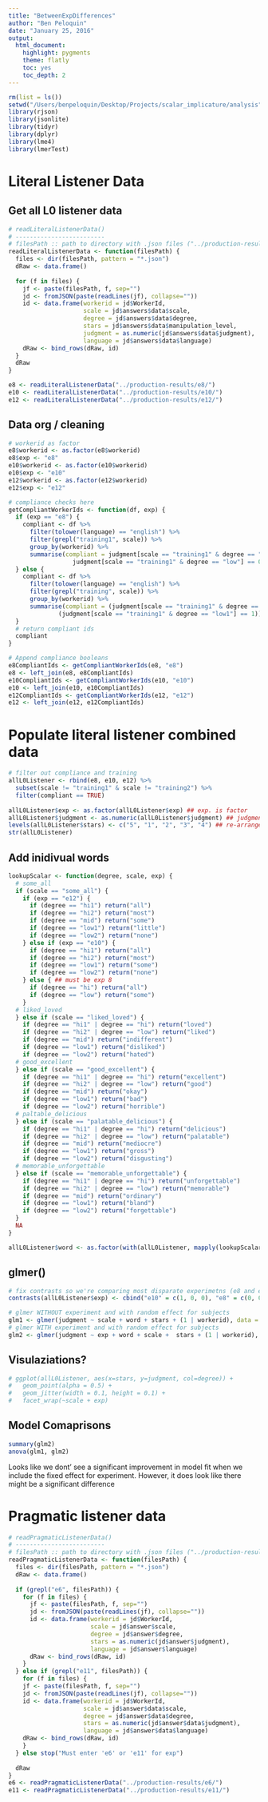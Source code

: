 ```yaml
---
title: "BetweenExpDifferences"
author: "Ben Peloquin"
date: "January 25, 2016"
output:
  html_document:
    highlight: pygments
    theme: flatly
    toc: yes
    toc_depth: 2
---
```


```r
rm(list = ls())
setwd("/Users/benpeloquin/Desktop/Projects/scalar_implicature/analysis")
library(rjson)
library(jsonlite)
library(tidyr)
library(dplyr)
library(lme4)
library(lmerTest)
```

# Literal Listener Data

## Get all L0 listener data
```r
# readLiteralListenerData()
# -------------------------
# filesPath :: path to directory with .json files ("../production-results/e8/")
readLiteralListenerData <- function(filesPath) {
  files <- dir(filesPath, pattern = "*.json")
  dRaw <- data.frame()  
  
  for (f in files) {
    jf <- paste(filesPath, f, sep="")
    jd <- fromJSON(paste(readLines(jf), collapse=""))
    id <- data.frame(workerid = jd$WorkerId,
                     scale = jd$answers$data$scale,
                     degree = jd$answers$data$degree,
                     stars = jd$answers$data$manipulation_level,
                     judgment = as.numeric(jd$answers$data$judgment),
                     language = jd$answers$data$language)
    dRaw <- bind_rows(dRaw, id)
  }
  dRaw
}

e8 <- readLiteralListenerData("../production-results/e8/")
e10 <- readLiteralListenerData("../production-results/e10/")
e12 <- readLiteralListenerData("../production-results/e12/")
```

## Data org / cleaning
```r
# workerid as factor
e8$workerid <- as.factor(e8$workerid)
e8$exp <- "e8"
e10$workerid <- as.factor(e10$workerid)
e10$exp <- "e10"
e12$workerid <- as.factor(e12$workerid)
e12$exp <- "e12"

# compliance checks here
getCompliantWorkerIds <- function(df, exp) {
  if (exp == "e8") {
    compliant <- df %>% 
      filter(tolower(language) == "english") %>%
      filter(grepl("training1", scale)) %>%
      group_by(workerid) %>%
      summarise(compliant = judgment[scale == "training1" & degree == "hi"] == 1 & 
                  judgment[scale == "training1" & degree == "low"] == 0)
  } else {
    compliant <- df %>% 
      filter(tolower(language) == "english") %>%
      filter(grepl("training", scale)) %>%
      group_by(workerid) %>%
      summarise(compliant = (judgment[scale == "training1" & degree == "hi2"] == 1) && 
              (judgment[scale == "training1" & degree == "low1"] == 1))
  }
  # return compliant ids
  compliant
}

# Append compliance booleans
e8CompliantIds <- getCompliantWorkerIds(e8, "e8")
e8 <- left_join(e8, e8CompliantIds)
e10CompliantIds <- getCompliantWorkerIds(e10, "e10")
e10 <- left_join(e10, e10CompliantIds)
e12CompliantIds <- getCompliantWorkerIds(e12, "e12")
e12 <- left_join(e12, e12CompliantIds)
```

# Populate literal listener combined data
```r
# filter out compliance and training
allL0Listener <- rbind(e8, e10, e12) %>%
  subset(scale != "training1" & scale != "training2") %>%
  filter(compliant == TRUE)
  
allL0Listener$exp <- as.factor(allL0Listener$exp) ## exp. is factor
allL0Listener$judgment <- as.numeric(allL0Listener$judgment) ## judgment is numeric
levels(allL0Listener$stars) <- c("5", "1", "2", "3", "4") ## re-arrange stars
str(allL0Listener)
```

## Add inidivual words
```r
lookupScalar <- function(degree, scale, exp) {
  # some_all
  if (scale == "some_all") {
    if (exp == "e12") {
      if (degree == "hi1") return("all")
      if (degree == "hi2") return("most")
      if (degree == "mid") return("some")
      if (degree == "low1") return("little")
      if (degree == "low2") return("none")
    } else if (exp == "e10") {
      if (degree == "hi1") return("all")
      if (degree == "hi2") return("most")
      if (degree == "low1") return("some")
      if (degree == "low2") return("none")
    } else { ## must be exp 8
      if (degree == "hi") return("all")
      if (degree == "low") return("some")
    }
  # liked_loved
  } else if (scale == "liked_loved") {
    if (degree == "hi1" | degree == "hi") return("loved")
    if (degree == "hi2" | degree == "low") return("liked")
    if (degree == "mid") return("indifferent")
    if (degree == "low1") return("disliked")
    if (degree == "low2") return("hated")
  # good_excellent
  } else if (scale == "good_excellent") {
    if (degree == "hi1" | degree == "hi") return("excellent")
    if (degree == "hi2" | degree == "low") return("good")
    if (degree == "mid") return("okay")
    if (degree == "low1") return("bad")
    if (degree == "low2") return("horrible")
  # paltable_delicious
  } else if (scale == "palatable_delicious") {
    if (degree == "hi1" | degree == "hi") return("delicious")
    if (degree == "hi2" | degree == "low") return("palatable")
    if (degree == "mid") return("mediocre")
    if (degree == "low1") return("gross")
    if (degree == "low2") return("disgusting")
  # memorable_unforgettable
  } else if (scale == "memorable_unforgettable") {
    if (degree == "hi1" | degree == "hi") return("unforgettable")
    if (degree == "hi2" | degree == "low") return("memorable")
    if (degree == "mid") return("ordinary")
    if (degree == "low1") return("bland")
    if (degree == "low2") return("forgettable")
  }
  NA
}

allL0Listener$word <- as.factor(with(allL0Listener, mapply(lookupScalar, degree, scale, exp)))
```

## glmer()
```r
# fix contrasts so we're comparing most disparate experimetns (e8 and e12)
contrasts(allL0Listener$exp) <- cbind("e10" = c(1, 0, 0), "e8" = c(0, 0, 1))

# glmer WITHOUT experiment and with random effect for subjects
glm1 <- glmer(judgment ~ scale + word + stars + (1 | workerid), data = allL0Listener)
# glmer WITH experiment and with random effect for subjects
glm2 <- glmer(judgment ~ exp + word + scale +  stars + (1 | workerid), data = allL0Listener)
```

## Visulaziations?
```r
# ggplot(allL0Listener, aes(x=stars, y=judgment, col=degree)) + 
#   geom_point(alpha = 0.5) +
#   geom_jitter(width = 0.1, height = 0.1) +
#   facet_wrap(~scale + exp)
```

## Model Comaprisons
```r
summary(glm2)
anova(glm1, glm2)
```
Looks like we dont' see a significant improvement in model fit when we include the fixed effect for experiment. However, it does look like there might be a significant difference

# Pragmatic listener data
```r
# readPragmaticListenerData()
# -------------------------
# filesPath :: path to directory with .json files ("../production-results/e8/")
readPragmaticListenerData <- function(filesPath) {
  files <- dir(filesPath, pattern = "*.json")
  dRaw <- data.frame()  
  
  if (grepl("e6", filesPath)) {
    for (f in files) {
      jf <- paste(filesPath, f, sep="")
      jd <- fromJSON(paste(readLines(jf), collapse=""))
      id <- data.frame(workerid = jd$WorkerId, 
                       scale = jd$answer$scale,
                       degree = jd$answer$degree,
                       stars = as.numeric(jd$answer$judgment),
                       language = jd$answer$language)
      dRaw <- bind_rows(dRaw, id)
    }
  } else if (grepl("e11", filesPath)) {
    for (f in files) {
    jf <- paste(filesPath, f, sep="")
    jd <- fromJSON(paste(readLines(jf), collapse=""))
    id <- data.frame(workerid = jd$WorkerId, 
                     scale = jd$answer$data$scale,
                     degree = jd$answer$data$degree,
                     stars = as.numeric(jd$answer$data$judgment),
                     language = jd$answer$data$language)
    dRaw <- bind_rows(dRaw, id)
    }
  } else stop("Must enter 'e6' or 'e11' for exp")
  
  dRaw
}
e6 <- readPragmaticListenerData("../production-results/e6/")
e11 <- readPragmaticListenerData("../production-results/e11/")
```

